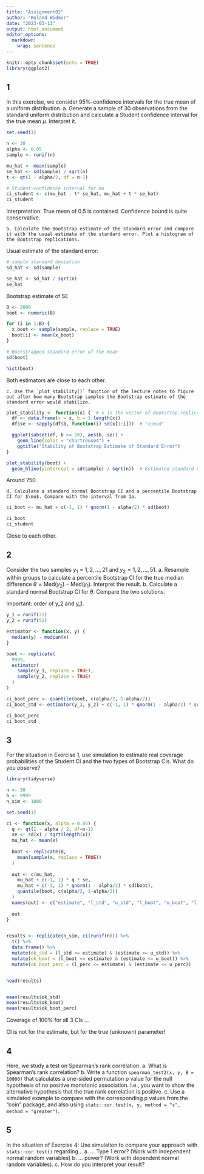 ```yaml
---
title: "Assignment02"
author: "Roland Widmer"
date: "2023-03-11"
output: html_document
editor_options: 
  markdown: 
    wrap: sentence
---
```


```r
knitr::opts_chunk$set(echo = TRUE)
library(ggplot2)
```

## 1

In this exercise, we consider 95%-confidence intervals for the true mean of a uniform distribution.
a.
Generate a sample of 30 observations from the standard uniform distribution and calculate a Student confidence interval for the true mean $\mu$.
Interpret it.

```r
set.seed(1)

n <- 30
alpha <- 0.05
sample <- runif(n)

mu_hat <- mean(sample)
se_hat <- sd(sample) / sqrt(n)
t <- qt(1 - alpha/2, df = n-1) 

# Student-confidence interval for mu
ci_student <- c(mu_hat - t* se_hat, mu_hat + t * se_hat)
ci_student
```

Interpretation: True mean of 0.5 is contained.
Confidence bound is quite conservative.

    b. Calculate the Bootstrap estimate of the standard error and compare it with the usual estimate of the standard error. Plot a histogram of the Bootstrap replications.

Usual estimate of the standard error:

```r
# sample standard deviation
sd_hat <- sd(sample)

se_hat <- sd_hat / sqrt(n)
se_hat

```

Bootstrap estimate of SE

```r
B <- 2000
boot <- numeric(B)

for (i in 1:B) {
  x_boot <- sample(sample, replace = TRUE)
  boot[i] <- mean(x_boot)
}

# Bootstrapped standard error of the mean
sd(boot)

hist(boot)

```

Both estimators are close to each other.

    c. Use the `plot_stability()` function of the lecture notes to figure out after how many Bootstrap samples the Bootstrap estimate of the standard error would stabilize.

```r
plot_stability <- function(x) {  # x is the vector of Bootstrap replications
  df <- data.frame(x = x, b = 1:length(x))
  df$se <- sapply(df$b, function(i) sd(x[1:i]))  # "cumsd"

  ggplot(subset(df, b >= 20), aes(b, se)) +
    geom_line(color = "chartreuse4") +
    ggtitle("Stability of Bootstrap Estimate of Standard Error")
}

plot_stability(boot) +
  geom_hline(yintercept = sd(sample) / sqrt(n))  # Estimated standard error of the mean
```

Around 750.

    d. Calculate a standard normal Bootstrap CI and a percentile Bootstrap CI for $\mu$. Compare with the interval from 1a.

```r


ci_boot <- mu_hat + c(-1, 1) * qnorm(1 - alpha/2) * sd(boot)

ci_boot
ci_student

```

Close to each other.

## 2

Consider the two samples $y_1 = 1, 2, \dots, 21$ and $y_2 = 1, 2, \dots, 51$.
a.
Resample within groups to calculate a percentile Bootstrap CI for the true median difference $\theta = \text{Med}(y_2) - \text{Med}(y_1)$.
Interpret the result.
b.
Calculate a standard normal Bootstrap CI for $\theta$.
Compare the two solutions.

Important: order of y_2 and y_1.

```r

y_1 = runif(21)
y_2 = runif(51)

estimator <- function(x, y) {
  median(y) - median(x)
}

boot <- replicate(
  9999,
  estimator(
    sample(y_1, replace = TRUE), 
    sample(y_2, replace = TRUE)
  )
)

ci_boot_perc <- quantile(boot, c(alpha/2, 1-alpha/2))
ci_boot_std <- estimator(y_1, y_2) + c(-1, 1) * qnorm(1 - alpha/2) * sd(boot)

ci_boot_perc
ci_boot_std
```

## 3

For the situation in Exercise 1, use simulation to estimate real coverage probabilities of the Student CI and the two types of Bootstrap CIs.
What do you observe?

```r

library(tidyverse)

n <- 30
b <- 9999
n_sim <- 1000

set.seed(1)

ci <- function(x, alpha = 0.05) {
  q <- qt(1 - alpha / 2, df=n-1)
  se <- sd(x) / sqrt(length(x))
  mu_hat <- mean(x)
  
  boot <- replicate(B,
    mean(sample(x, replace = TRUE))
  )
  
  out <- c(mu_hat,
    mu_hat + c(-1, 1) * q * se,
    mu_hat + c(-1, 1) * qnorm(1 - alpha/2) * sd(boot),
    quantile(boot, c(alpha/2, 1-alpha/2))
  )
  names(out) <- c("estimate", "l_std", "u_std", "l_boot", "u_boot", "l_perc", "u_perc")
  
  out
}


results <- replicate(n_sim, ci(runif(n))) %>% 
  t() %>% 
  data.frame() %>% 
  mutate(ok_std = (l_std <= estimate) & (estimate <= u_std)) %>% 
  mutate(ok_boot = (l_boot <= estimate) & (estimate <= u_boot)) %>% 
  mutate(ok_boot_perc = (l_perc <= estimate) & (estimate <= u_perc))


head(results)



```

```r
mean(results$ok_std)
mean(results$ok_boot)
mean(results$ok_boot_perc)
```

Coverage of 100% for all 3 CIs ...

CI is not for the estimate, but for the true (unknown) parameter!

## 4

Here, we study a test on Spearman's rank correlation.
a.
What is Spearman's rank correlation?
b.
Write a function `spearman_test2(x, y, B = 10000)` that calculates a one-sided permutation p value for the null hypothesis of no positive monotonic association.
I.e., you want to show the alternative hypothesis that the true rank correlation is positive.
c.
Use a simulated example to compare with the corresponding p values from the "coin" package, and also using `stats::cor.test(x, y, method = "s", method = "greater")`.

## 5

In the situation of Exercise 4: Use simulation to compare your approach with `stats::cor.test()` regarding... a.
... Type 1 error?
(Work with independent normal random variables) b.
... power?
(Work with dependent normal random variables).
c.
How do you interpret your result?
